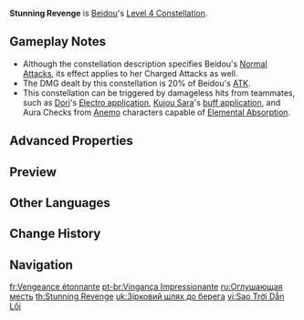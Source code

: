 {{Constellation Infobox
|image       = Constellation Stunning Revenge.png
|description = Upon being attacked, Beidou's [[Oceanborne|Normal Attacks]] gain an additional instance of 20% {{Color|Electro DMG}} for 10s.
|level       = 4
|character   = Beidou
|scale_att1  = ATK
|utility1    = Electro DMG
|utility2    = Effect Triggered by Normal Attack Hit
}}
'''Stunning Revenge''' is [[Beidou]]'s [[Level 4 Constellation]].

==Gameplay Notes==
* Although the constellation description specifies Beidou's [[Oceanborne|Normal Attacks]], its effect applies to her Charged Attacks as well.
* The DMG dealt by this constellation is 20% of Beidou's [[ATK]].<!--not worded clearly in description-->
* This constellation can be triggered by damageless hits from teammates, such as [[Dori]]'s [[Alcazarzaray's Exactitude|Electro application]], [[Kujou Sara]]'s [[Tengu Stormcall|buff application]], and Aura Checks from [[Anemo]] characters capable of [[Elemental Absorption]].

==Advanced Properties==
{{Advanced Properties
|title   = Extra Electro DMG
|gu      = 1U
|icdtag  = Elemental Burst
|icdtype = 2.5s/3 Hits
|poise   = 30
|impulse = 0
}}

==Preview==
{{Preview
|file    = Stunning Revenge Preview
}}

==Other Languages==
{{Other Languages
|en      = Stunning Revenge
|zhs     = 牵星觅乡岸
|zhs_rm  = Qiān Xīng Mì Xiāng Àn
|zht     = 牽星覓鄉岸
|zht_rm  = Qiān Xīng Mì Xiāng Àn
|zh_tl   = 
|ja      = 星に導かれた岸線
|ja_rm   = Hoshi ni Michibiku Ganzen
|ja_tl   = Beach Line Guiding to Stars
|ko      = 별을 따라 찾은 고향의 땅
|ko_rm   = Byeol-eul Ttara Chajeun Gohyang-ui Ttang
|ko_tl   = The Homeland I Found After Following the Stars
|es      = Venganza súbita
|es_tl   = Sudden Vengeance
|fr      = Vengeance étonnante
|fr_tl   = Astonishing Vengeance
|ru      = Оглушающая месть
|ru_tl   = Stunning Revenge
|th      = Stunning Revenge
|vi      = Sao Trời Dẫn Lối
|vi_tl   = Sky Stars Guiding
|de      = Überwältigender Gegenschlag
|de_tl   = Overwhelming Retaliation
|id      = Stunning Revenge
|pt      = Vingança Impressionante
|pt_tl   = Impressive Vengeance
|tr      = Çarpıcı İntikam
|tr_tl   = 
|it      = Vendetta perfetta
|it_tl   = 
}}

==Change History==
{{Change History|1.0}}

==Navigation==
{{Talent Navbox|Beidou}}

[[fr:Vengeance étonnante]]
[[pt-br:Vingança Impressionante]]
[[ru:Оглушающая месть]]
[[th:Stunning Revenge]]
[[uk:Зірковий шлях до берега]]
[[vi:Sao Trời Dẫn Lối]]